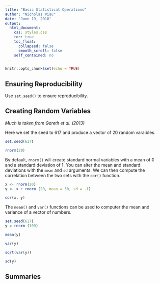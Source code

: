 ---
title: "Basic Statistical Operations"
author: "Nicholas Viau"
date: "June 19, 2018"
output:
  html_document:
    css: styles.css
    toc: true
    toc_float:
      collapsed: false
      smooth_scroll: false
    self_contained: no
---

```{r setup, include=FALSE}
knitr::opts_chunk$set(echo = TRUE)
```

## Ensuring Reproducibility

Use `set.seed()` to ensure reproducibility.

## Creating Random Variables

_Much is taken from Gareth et al. (2013)_

Here we set the seed to 617 and produce a vector of 20 random varaibles.

```{r}
set.seed(617)

rnorm(20)
```

By default, `rnorm()` will create standard normal variables with a mean of 0 and a standard deviation of 1. You can alter the mean and standard deviations with the `mean` and `sd` arguments. We can then compute the correlation between the two sets with the `cor()` function.

```{r}
x <- rnorm(20)
y <- x + rnorm (20, mean = 50, sd = .1)

cor(x, y)
```

The `mean()` and `var()` functions can be used to computer the mean and variance of a vector of numbers. 

```{r}
set.seed(617)
y = rnorm (100)

mean(y)

var(y)

sqrt(var(y))

sd(y)
```

## Summaries
